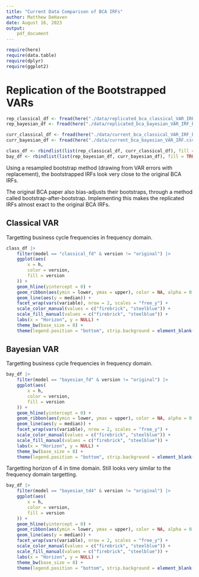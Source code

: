 ```yaml
---
title: "Current Data Comparison of BCA IRFs"
author: Matthew DeHaven
date: August 16, 2023
output: 
    pdf_document
---
```

```r
require(here)
require(data.table)
require(dplyr)
require(ggplot2)
```

# Replication of the Bootstrapped VARs

```r
rep_classical_df <- fread(here("./data/replicated_bca_classical_VAR_IRF_boot.csv"))
rep_bayesian_df <- fread(here("./data/replicated_bca_bayesian_VAR_IRF_bvartools.csv"))

curr_classical_df <- fread(here("./data/current_bca_classical_VAR_IRF_boot.csv"))
curr_bayesian_df <- fread(here("./data/current_bca_bayesian_VAR_IRF.csv"))

class_df <- rbindlist(list(rep_classical_df, curr_classical_df), fill = TRUE)
bay_df <- rbindlist(list(rep_bayesian_df, curr_bayesian_df), fill = TRUE)
```

Using a resampled bootstrap method (drawing from VAR errors with replacement), the bootstrapped IRFs look very close to the original BCA IRFs.

The original BCA paper also bias-adjusts their bootstraps, through a method called bootstrap-after-bootstrap.
Implementing this makes the replicated IRFs almost exact to the original BCA IRFs.

## Classical VAR
Targetting business cycle frequencies in frequency domain.

```r
class_df |>
    filter(model == "classical_fd" & version != "original") |>
    ggplot(aes(
        x = h,
        color = version,
        fill = version
    )) +
    geom_hline(yintercept = 0) +
    geom_ribbon(aes(ymin = lower, ymax = upper), color = NA, alpha = 0.3) +
    geom_line(aes(y = median)) +
    facet_wrap(vars(variable), nrow = 2, scales = "free_y") +
    scale_color_manual(values = c("firebrick", "steelblue")) +
    scale_fill_manual(values = c("firebrick", "steelblue")) +
    labs(x = "Horizon", y = NULL) +
    theme_bw(base_size = 8) +
    theme(legend.position = "bottom", strip.background = element_blank(), panel.grid.minor = element_blank())
```

\newpage

## Bayesian VAR
Targetting business cycle frequencies in frequency domain.
```r
bay_df |>
    filter(model == "bayesian_fd" & version != "original") |>
    ggplot(aes(
        x = h,
        color = version,
        fill = version
    )) +
    geom_hline(yintercept = 0) +
    geom_ribbon(aes(ymin = lower, ymax = upper), color = NA, alpha = 0.3) +
    geom_line(aes(y = median)) +
    facet_wrap(vars(variable), nrow = 2, scales = "free_y") +
    scale_color_manual(values = c("firebrick", "steelblue")) +
    scale_fill_manual(values = c("firebrick", "steelblue")) +
    labs(x = "Horizon", y = NULL) +
    theme_bw(base_size = 8) +
    theme(legend.position = "bottom", strip.background = element_blank(), panel.grid.minor = element_blank())
```

Targetting horizon of 4 in time domain.
Still looks very similar to the frequency domain targetting.
```r
bay_df |>
    filter(model == "bayesian_td4" & version != "original") |>
    ggplot(aes(
        x = h,
        color = version,
        fill = version
    )) +
    geom_hline(yintercept = 0) +
    geom_ribbon(aes(ymin = lower, ymax = upper), color = NA, alpha = 0.3) +
    geom_line(aes(y = median)) +
    facet_wrap(vars(variable), nrow = 2, scales = "free_y") +
    scale_color_manual(values = c("firebrick", "steelblue")) +
    scale_fill_manual(values = c("firebrick", "steelblue")) +
    labs(x = "Horizon", y = NULL) +
    theme_bw(base_size = 8) +
    theme(legend.position = "bottom", strip.background = element_blank(), panel.grid.minor = element_blank())
```
